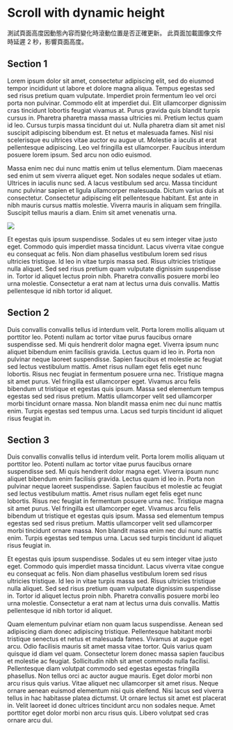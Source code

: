 # Scroll with dynamic height

測試頁面高度因動態內容而變化時滾動位置是否正確更新。
此頁面加載圖像文件時延遲 2 秒，影響頁面高度。

## Section 1

Lorem ipsum dolor sit amet, consectetur adipiscing elit, sed do eiusmod tempor incididunt ut labore et dolore magna aliqua. Tempus egestas sed sed risus pretium quam vulputate. Imperdiet proin fermentum leo vel orci porta non pulvinar. Commodo elit at imperdiet dui. Elit ullamcorper dignissim cras tincidunt lobortis feugiat vivamus at. Purus gravida quis blandit turpis cursus in. Pharetra pharetra massa massa ultricies mi. Pretium lectus quam id leo. Cursus turpis massa tincidunt dui ut. Nulla pharetra diam sit amet nisl suscipit adipiscing bibendum est. Et netus et malesuada fames. Nisl nisi scelerisque eu ultrices vitae auctor eu augue ut. Molestie a iaculis at erat pellentesque adipiscing. Leo vel fringilla est ullamcorper. Faucibus interdum posuere lorem ipsum. Sed arcu non odio euismod.

Massa enim nec dui nunc mattis enim ut tellus elementum. Diam maecenas sed enim ut sem viverra aliquet eget. Non sodales neque sodales ut etiam. Ultrices in iaculis nunc sed. A lacus vestibulum sed arcu. Massa tincidunt nunc pulvinar sapien et ligula ullamcorper malesuada. Dictum varius duis at consectetur. Consectetur adipiscing elit pellentesque habitant. Est ante in nibh mauris cursus mattis molestie. Viverra mauris in aliquam sem fringilla. Suscipit tellus mauris a diam. Enim sit amet venenatis urna.

<img src="https://deelay.me/2000/http://placekitten.com/g/600/400" />

Et egestas quis ipsum suspendisse. Sodales ut eu sem integer vitae justo eget. Commodo quis imperdiet massa tincidunt. Lacus viverra vitae congue eu consequat ac felis. Non diam phasellus vestibulum lorem sed risus ultricies tristique. Id leo in vitae turpis massa sed. Risus ultricies tristique nulla aliquet. Sed sed risus pretium quam vulputate dignissim suspendisse in. Tortor id aliquet lectus proin nibh. Pharetra convallis posuere morbi leo urna molestie. Consectetur a erat nam at lectus urna duis convallis. Mattis pellentesque id nibh tortor id aliquet.

## Section 2

Duis convallis convallis tellus id interdum velit. Porta lorem mollis aliquam ut porttitor leo. Potenti nullam ac tortor vitae purus faucibus ornare suspendisse sed. Mi quis hendrerit dolor magna eget. Viverra ipsum nunc aliquet bibendum enim facilisis gravida. Lectus quam id leo in. Porta non pulvinar neque laoreet suspendisse. Sapien faucibus et molestie ac feugiat sed lectus vestibulum mattis. Amet risus nullam eget felis eget nunc lobortis. Risus nec feugiat in fermentum posuere urna nec. Tristique magna sit amet purus. Vel fringilla est ullamcorper eget. Vivamus arcu felis bibendum ut tristique et egestas quis ipsum. Massa sed elementum tempus egestas sed sed risus pretium. Mattis ullamcorper velit sed ullamcorper morbi tincidunt ornare massa. Non blandit massa enim nec dui nunc mattis enim. Turpis egestas sed tempus urna. Lacus sed turpis tincidunt id aliquet risus feugiat in.

## Section 3

Duis convallis convallis tellus id interdum velit. Porta lorem mollis aliquam ut porttitor leo. Potenti nullam ac tortor vitae purus faucibus ornare suspendisse sed. Mi quis hendrerit dolor magna eget. Viverra ipsum nunc aliquet bibendum enim facilisis gravida. Lectus quam id leo in. Porta non pulvinar neque laoreet suspendisse. Sapien faucibus et molestie ac feugiat sed lectus vestibulum mattis. Amet risus nullam eget felis eget nunc lobortis. Risus nec feugiat in fermentum posuere urna nec. Tristique magna sit amet purus. Vel fringilla est ullamcorper eget. Vivamus arcu felis bibendum ut tristique et egestas quis ipsum. Massa sed elementum tempus egestas sed sed risus pretium. Mattis ullamcorper velit sed ullamcorper morbi tincidunt ornare massa. Non blandit massa enim nec dui nunc mattis enim. Turpis egestas sed tempus urna. Lacus sed turpis tincidunt id aliquet risus feugiat in.

Et egestas quis ipsum suspendisse. Sodales ut eu sem integer vitae justo eget. Commodo quis imperdiet massa tincidunt. Lacus viverra vitae congue eu consequat ac felis. Non diam phasellus vestibulum lorem sed risus ultricies tristique. Id leo in vitae turpis massa sed. Risus ultricies tristique nulla aliquet. Sed sed risus pretium quam vulputate dignissim suspendisse in. Tortor id aliquet lectus proin nibh. Pharetra convallis posuere morbi leo urna molestie. Consectetur a erat nam at lectus urna duis convallis. Mattis pellentesque id nibh tortor id aliquet.

Quam elementum pulvinar etiam non quam lacus suspendisse. Aenean sed adipiscing diam donec adipiscing tristique. Pellentesque habitant morbi tristique senectus et netus et malesuada fames. Vivamus at augue eget arcu. Odio facilisis mauris sit amet massa vitae tortor. Quis varius quam quisque id diam vel quam. Consectetur lorem donec massa sapien faucibus et molestie ac feugiat. Sollicitudin nibh sit amet commodo nulla facilisi. Pellentesque diam volutpat commodo sed egestas egestas fringilla phasellus. Non tellus orci ac auctor augue mauris. Eget dolor morbi non arcu risus quis varius. Vitae aliquet nec ullamcorper sit amet risus. Neque ornare aenean euismod elementum nisi quis eleifend. Nisi lacus sed viverra tellus in hac habitasse platea dictumst. Ut ornare lectus sit amet est placerat in. Velit laoreet id donec ultrices tincidunt arcu non sodales neque. Amet porttitor eget dolor morbi non arcu risus quis. Libero volutpat sed cras ornare arcu dui.
